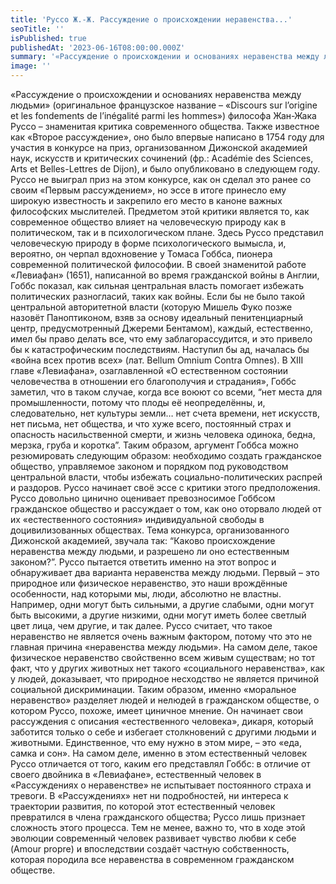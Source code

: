 ```yaml
---
title: 'Руссо Ж.-Ж. Рассуждение о происхождении неравенства...'
seoTitle: ''
isPublished: true
publishedAt: '2023-06-16T08:00:00.000Z'
summary: '«Рассуждение о происхождении и основаниях неравенства между людьми» (оригинальное французское название – «Discours sur l’origine et les fondements de l’inégalité parmi les hommes») философа Жан-Жака Руссо – знаменитая критика современного общества.'
image: ''
---
```


«Рассуждение о происхождении и основаниях неравенства между людьми» (оригинальное французское название – «Discours
sur l’origine et les fondements de l’inégalité parmi les hommes») философа Жан-Жака Руссо – знаменитая критика
современного общества. Также известное как «Второе рассуждение», оно было впервые написано в 1754 году для участия
в конкурсе на приз, организованном Дижонской академией наук, искусств и критических сочинений (фр.: Académie des
Sciences, Arts et Belles-Lettres de Dijon), и было опубликовано в следующем году. Руссо не выиграл приз на этом конкурсе,
как он сделал это ранее со своим «Первым рассуждением», но эссе в итоге принесло ему широкую известность и закрепило его
место в каноне важных философских мыслителей.
Предметом этой критики является то, как современное общество влияет на человеческую природу как в политическом, так и в
психологическом плане. Здесь Руссо представил человеческую природу в форме психологического вымысла, и, вероятно, он черпал
вдохновение у Томаса Гоббса, пионера современной политической философии.
В своей знаменитой работе «Левиафан» (1651), написанной во время гражданской войны в Англии, Гоббс показал, как сильная
центральная власть помогает избежать политических разногласий, таких как войны. Если бы не было такой центральной авторитетной
власти (которую Мишель Фуко позже назовёт Паноптиконом, взяв за основу идеальный пенитенциарный центр, предусмотренный
Джереми Бентамом), каждый, естественно, имел бы право делать все, что ему заблагорассудится, и это привело бы к катастрофическим
последствиям. Наступил бы ад, началась бы «война всех против всех» (лат. Bellum Omnium Contra Omnes).
В XIII главе «Левиафана», озаглавленной «О естественном состоянии человечества в отношении его благополучия и страдания»,
Гоббс заметил, что в таком случае, когда все воюют со всеми, “нет места для промышленности, потому что плоды её неопределённы,
и, следовательно, нет культуры земли… нет счета времени, нет искусств, нет письма, нет общества, и что хуже всего, постоянный
страх и опасность насильственной смерти, и жизнь человека одинока, бедна, мерзка, груба и коротка”.
Таким образом, аргумент Гоббса можно резюмировать следующим образом: необходимо создать гражданское общество, управляемое законом
и порядком под руководством центральной власти, чтобы избежать социально-политических распрей и раздоров.
Руссо начинает своё эссе с критики этого предположения. Руссо довольно цинично оценивает превозносимое Гоббсом гражданское
общество и рассуждает о том, как оно оторвало людей от их «естественного состояния» индивидуальной свободы в доцивилизованных обществах.
Тема конкурса, организованного Дижонской академией, звучала так: “Каково происхождение неравенства между людьми, и разрешено
ли оно естественным законом?”. Руссо пытается ответить именно на этот вопрос и обнаруживает два варианта неравенства между людьми.
Первый – это природное или физическое неравенство, это наши врождённые особенности, над которыми мы, люди, абсолютно не властны.
Например, одни могут быть сильными, а другие слабыми, одни могут быть высокими, а другие низкими, одни могут иметь более светлый
цвет лица, чем другие, и так далее. Руссо считает, что такое неравенство не является очень важным фактором, потому что это не
главная причина «неравенства между людьми». На самом деле, такое физическое неравенство свойственно всем живым существам; но
тот факт, что у других животных нет такого «социального неравенства», как у людей, доказывает, что природное несходство не
является причиной социальной дискриминации.
Таким образом, именно «моральное неравенство» разделяет людей и нелюдей в гражданском обществе, о котором Руссо, похоже, имеет
циничное мнение. Он начинает свои рассуждения с описания «естественного человека», дикаря, который заботится только о себе и
избегает столкновений с другими людьми и животными. Единственное, что ему нужно в этом мире, – это «еда, самка и сон». На
самом деле, именно в этом естественный человек Руссо отличается от того, каким его представлял Гоббс: в отличие от своего двойника в
«Левиафане», естественный человек в «Рассуждениях о неравенстве» не испытывает постоянного страха и тревоги.
В «Рассуждениях» нет ни подробностей, ни интереса к траектории развития, по которой этот естественный человек превратился в члена
гражданского общества; Руссо лишь признает сложность этого процесса. Тем не менее, важно то, что в ходе этой эволюции современный
человек развивает чувство любви к себе (Amour propre) и впоследствии создаёт частную собственность, которая породила все неравенства
в современном гражданском обществе.
